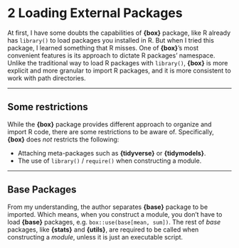 # 2 Loading External Packages

At first, I have some doubts the capabilities of **{box}** package, like R already has `library()` to load packages you installed in R. But when I tried this package, I learned something that R misses. One of **{box}**'s most convenient features is its approach to dictate R packages' namespace. Unlike the traditional way to load R packages with `library()`, **{box}** is more explicit and more granular to import R packages, and it is more consistent to work with path directories.

---

## Some restrictions

While the **{box}** package provides different approach to organize and import R code, there are some restrictions to be aware of. Specifically, **{box}** does *not* restricts the following:

-   Attaching meta-packages such as **{tidyverse}** or **{tidymodels}**. 
-   The use of `library()` / `require()` when constructing a module. 

---

## Base Packages

From my understanding, the author separates **{base}** package to be imported. Which means, when you construct a module, you don't have to load **{base}** packages, e.g. `box::use(base[mean, sum])`. The rest of *base* packages, like **{stats}** and **{utils}**, are required to be called when constructing a *module*, unless it is just an executable script. 
